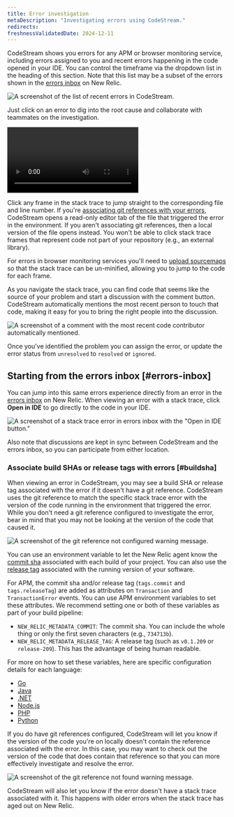 ```yaml
---
title: Error investigation
metaDescription: "Investigating errors using CodeStream."
redirects:
freshnessValidatedDate: 2024-12-11
---
```








CodeStream shows you errors for any APM or browser monitoring service, including errors assigned to you and recent errors happening in the code opened in your IDE. You can control the timeframe via the dropdown list in the heading of this section. Note that this list may be a subset of the errors shown in the [errors inbox](/docs/errors-inbox/errors-inbox/) on New Relic. 

<img
  title="The list of recent errors in CodeStream."
  alt="A screenshot of the list of recent errors in CodeStream."
  src={codestreamErrorsList}
/>

Just click on an error to dig into the root cause and collaborate with teammates on the investigation.

<Video
  type="wistia"
  id="l65l4cqqhd"
/>

Click any frame in the stack trace to jump straight to the corresponding file and line number. If you're [associating git references with your errors](#buildsha), CodeStream opens a read-only editor tab of the file that triggered the error in the environment. If you aren't associating git references, then a local version of the file opens instead. You won't be able to click stack trace frames that represent code not part of your repository (e.g., an external library).

For errors in browser monitoring services you'll need to [upload sourcemaps](docs/browser/browser-monitoring/browser-pro-features/upload-source-maps-un-minify-js-errors/) so that the stack trace can be un-minified, allowing you to jump to the code for each frame.

As you navigate the stack trace, you can find code that seems like the source of your problem and start a discussion with the comment button. CodeStream automatically mentions the most recent person to touch that code, making it easy for you to bring the right people into the discussion.

<img
  title="A comment with the most recent code contributor automatically mentioned."
  alt="A screenshot of a comment with the most recent code contributor automatically mentioned."
  src={codestreamErrorComment}
/>

Once you've identified the problem you can assign the error, or update the error status from `unresolved` to `resolved` or `ignored`.

## Starting from the errors inbox [#errors-inbox]

You can jump into this same errors experience directly from an error in the [errors inbox](/docs/errors-inbox/errors-inbox/) on New Relic. When viewing an error with a stack trace, click <DoNotTranslate>**Open in IDE**</DoNotTranslate> to go directly to the code in your IDE.

<img
  title="A stack trace error in errors inbox with the &quot;Open in IDE button"
  alt="A screenshot of a stack trace error in errors inbox with the &quot;Open in IDE button.&quot;"
  src={errorsinboxOpeninIdeCodestream}
/>

Also note that discussions are kept in sync between CodeStream and the errors inbox, so you can participate from either location.

### Associate build SHAs or release tags with errors [#buildsha]

When viewing an error in CodeStream, you may see a build SHA or release tag associated with the error if it doesn't have a git reference. CodeStream uses the git reference to match the specific stack trace error with the version of the code running in the environment that triggered the error. While you don't need a git reference configured to investigate the error, bear in mind that you may not be looking at the version of the code that caused it.

<img
  title="The git reference not configured warning message."
  alt="A screenshot of the git reference not configured warning message."
  src={codestreamBuildShaNotConfigured}
/>

You can use an environment variable to let the New Relic <InlinePopover type="apm" /> agent know the [commit sha](https://git-scm.com/book/en/v2/Git-Tools-Revision-Selection) associated with each build of your project. You can also use the [release tag](https://git-scm.com/book/en/v2/Git-Basics-Tagging) associated with the
running version of your software.

For APM, the commit sha and/or release tag (`tags.commit` and `tags.releaseTag`) are added as attributes on `Transaction` and `TransactionError` events. You can use APM environment variables to set these attributes. We recommend setting one or both of these variables as part of your build pipeline:

* `NEW_RELIC_METADATA_COMMIT`: The commit sha. You can include the whole thing or only the first seven characters (e.g., `734713b`).
* `NEW_RELIC_METADATA_RELEASE_TAG`: A release tag (such as `v0.1.209` or `release-209`). This has the advantage of being human readable.

For more on how to set these variables, here are specific configuration details for each language:

* [Go](/docs/agents/go-agent/configuration/go-agent-configuration/)
* [Java](/docs/agents/java-agent/configuration/java-agent-configuration-config-file/)
* [.NET](/docs/agents/net-agent/configuration/net-agent-configuration/)
* [Node.js](/docs/agents/nodejs-agent/installation-configuration/nodejs-agent-configuration/)
* [PHP](/docs/agents/php-agent/configuration/php-agent-configuration/)
* [Python](/docs/agents/python-agent/configuration/python-agent-configuration/)

If you do have git references configured, CodeStream will let you know if the version of the code you're on locally doesn't contain the reference associated with the error. In this case, you may want to check out the version of the code that does contain that reference so that you can more effectively investigate and resolve the error.

<img
  title="The git reference not found warning message."
  alt="A screenshot of the git reference not found warning message."
  src={codestreamBuildShaNotFound}
/>

CodeStream will also let you know if the error doesn't have a stack trace associated with it. This happens with older errors when the stack trace has aged out on New Relic.
